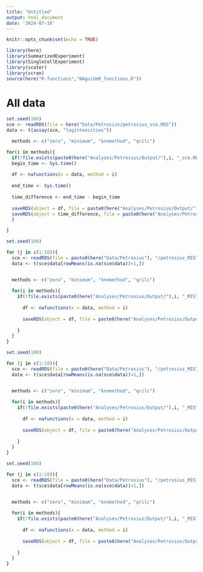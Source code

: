 ```yaml
---
title: "Untitled"
output: html_document
date: '2024-07-18'
---
```


```r
knitr::opts_chunk$set(echo = TRUE)
```

```r
library(here)
library(SummarizedExperiment)
library(SingleCellExperiment)
library(scater)
library(scran)
source(here("R-functions","NAguideR_functions.R"))
```


# All data

```r
set.seed(100)
sce <- readRDS(file = here("Data/Petrosius/petrosius_sce.RDS"))
data <- t(assay(sce, "logintensities"))

  methods <- c("zero", "minimum", "knnmethod", "qrilc")

for(i in methods){
  if(!file.exists(paste0(here("Analyses/Petrosius/Output/"),i, "_sce.RDS"))){
  begin_time <- Sys.time()
  
  df <- nafunctions(x = data, method = i)
  
  end_time <- Sys.time()
  
  time_difference <- end_time - begin_time
  
  saveRDS(object = df, file = paste0(here("Analyses/Petrosius/Output/"),i, "_sce.RDS"))
  saveRDS(object = time_difference, file = paste0(here("Analyses/Petrosius/Output/"),i, "_time.RDS"))
  }

}


```



```r
set.seed(100)

for (j in c(1:10)){
  sce <- readRDS(file = paste0(here("Data/Petrosius"), "/petrosius_MISTOT10_MNAR25_", j, ".RDS"))
  data <- t(sce$data[rowMeans(is.na(sce$data))<1,])


  methods <- c("zero", "minimum", "knnmethod", "qrilc")
  
  for(i in methods){
    if(!file.exists(paste0(here("Analyses/Petrosius/Output/"),i, "_MISTOT10_MNAR25_", j, ".RDS"))){
      
      df <- nafunctions(x = data, method = i)
      
      saveRDS(object = df, file = paste0(here("Analyses/Petrosius/Output/"),i, "_MISTOT10_MNAR25_", j, ".RDS"))
      
    }
  }
}


```




```r
set.seed(100)

for (j in c(1:10)){
  sce <- readRDS(file = paste0(here("Data/Petrosius"), "/petrosius_MISTOT10_MNAR50_", j, ".RDS"))
  data <- t(sce$data[rowMeans(is.na(sce$data))<1,])


  methods <- c("zero", "minimum", "knnmethod", "qrilc")
  
  for(i in methods){
    if(!file.exists(paste0(here("Analyses/Petrosius/Output/"),i, "_MISTOT10_MNAR50_", j, ".RDS"))){
      
      df <- nafunctions(x = data, method = i)
      
      saveRDS(object = df, file = paste0(here("Analyses/Petrosius/Output/"),i, "_MISTOT10_MNAR50_", j, ".RDS"))
      
    }
  }
}
```



```r
set.seed(100)

for (j in c(1:10)){
  sce <- readRDS(file = paste0(here("Data/Petrosius"), "/petrosius_MISTOT10_MNAR75_", j, ".RDS"))
  data <- t(sce$data[rowMeans(is.na(sce$data))<1,])


  methods <- c("zero", "minimum", "knnmethod", "qrilc")
  
  for(i in methods){
    if(!file.exists(paste0(here("Analyses/Petrosius/Output/"),i, "_MISTOT10_MNAR75_", j, ".RDS"))){
      
      df <- nafunctions(x = data, method = i)
      
      saveRDS(object = df, file = paste0(here("Analyses/Petrosius/Output/"),i, "_MISTOT10_MNAR75_", j, ".RDS"))
      
    }
  }
}

```

